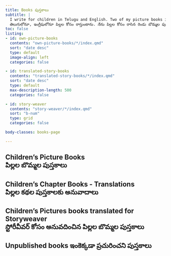 ```yaml
---
title: Books పుస్తకాలు 
subtitle: |
  I write for children in Telugu and English. Two of my picture books in Telugu are published by Manchi Pustakam. I also translated a few from English to Telugu. <br>
  తెలుగులోనూ, ఇంగ్లీషులోనూ పిల్లల కోసం రాస్తుంటాను. నేను పిల్లల కోసం రాసిన రెండు బొమ్మల పుస్తకాలను  మంచి పుస్తకం ద్వారా ప్రచురించారు. కొన్ని పుస్తకాలను ఇంగ్లీషు నుంచీ తెలుగులోకి అనువదించాను. 
toc: false
listing:
- id: own-picture-books
  contents: "own-picture-books/*/index.qmd"
  sort: "date desc"
  type: default
  image-align: left
  categories: false

- id: translated-story-books
  contents: "translated-story-books/*/index.qmd"
  sort: "date desc"
  type: default
  max-description-length: 500
  categories: false

- id: story-weaver
  contents: "story-weaver/*/index.qmd"
  sort: "b-num"
  type: grid
  categories: false

body-classes: books-page

---
```

## Children's Picture Books <br> పిల్లల బొమ్మల పుస్తకాలు 

::: {#own-picture-books}

:::

## Children's Chapter Books - Translations <br> పిల్లల కథల పుస్తకాలకు అనువాదాలు 

::: {#translated-story-books}

:::

## Children's Pictures books translated for Storyweaver <br> స్టోరీవీవర్ కోసం అనువదించిన పిల్లల బొమ్మల పుస్తకాలు 

::: {#story-weaver}

:::

## Unpublished books ఇంకెక్కడా ప్రచురించని పుస్తకాలు 

::: {#treekar}

:::